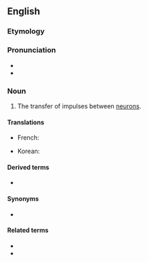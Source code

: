 ==English==

===Etymology===
{{prefix|en|neuro|transmission}}

===Pronunciation===
* {{IPA|nuɹoʊtɹænzˈmɪʃən|lang=en}}
* {{rhymes|ɪʃən|lang=en}}

===Noun===
{{en-noun}}
{{wikipedia}}

# {{lb|en|neurology}} The transfer of impulses between [[neuron]]s.

====Translations====
{{trans-top|transfer of impulses between neurons}}
* French: {{t+|fr|neurotransmission}}
{{trans-mid}}
* Korean: {{t|ko|신경전달|tr=sin-gyeongjeondal}}
{{trans-bottom}}

====Derived terms====
* {{l|en|neurotransmissional}}

====Synonyms====
* {{l|en|synaptic transmission}}

====Related terms====
* {{l|en|neurotransmitter}}
* {{l|en|neurotransmissive}}